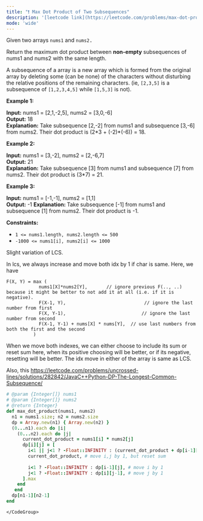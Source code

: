 ```yaml
---
title: "❗️ Max Dot Product of Two Subsequences"
description: '[leetcode link](https://leetcode.com/problems/max-dot-product-of-two-subsequences/description/)'
mode: 'wide'
---
```

<Tabs>
  <Tab title="Question" icon="circle-question" iconType="regular">
    <Card>
      <p>Given two arrays <code>nums1</code>&nbsp;and <code><font face="monospace">nums2</font></code><font face="monospace">.</font></p>  <p>Return the maximum dot product&nbsp;between&nbsp;<strong>non-empty</strong> subsequences of nums1 and nums2 with the same length.</p>  <p>A subsequence of a array is a new array which is formed from the original array by deleting some (can be none) of the characters without disturbing the relative positions of the remaining characters. (ie,&nbsp;<code>[2,3,5]</code>&nbsp;is a subsequence of&nbsp;<code>[1,2,3,4,5]</code>&nbsp;while <code>[1,5,3]</code>&nbsp;is not).</p>   <p><strong class="example">Example 1:</strong></p>   <strong>Input:</strong> nums1 = [2,1,-2,5], nums2 = [3,0,-6] <br/> <strong>Output:</strong> 18 <br/> <strong>Explanation:</strong> Take subsequence [2,-2] from nums1 and subsequence [3,-6] from nums2. Their dot product is (2*3 + (-2)*(-6)) = 18.  <p><strong class="example">Example 2:</strong></p>   <strong>Input:</strong> nums1 = [3,-2], nums2 = [2,-6,7] <br/> <strong>Output:</strong> 21 <br/> <strong>Explanation:</strong> Take subsequence [3] from nums1 and subsequence [7] from nums2. Their dot product is (3*7) = 21.  <p><strong class="example">Example 3:</strong></p>   <strong>Input:</strong> nums1 = [-1,-1], nums2 = [1,1] <br/> <strong>Output:</strong> -1 <strong>Explanation: </strong>Take subsequence [-1] from nums1 and subsequence [1] from nums2. Their dot product is -1.   <p><strong>Constraints:</strong></p>  <ul>  <li><code>1 &lt;= nums1.length, nums2.length &lt;= 500</code></li>  <li><code>-1000 &lt;= nums1[i], nums2[i] &lt;= 1000</code></li> </ul> 
    </Card>
  </Tab>
  <Tab title="Solution" icon="lightbulb" iconType="regular" >
    <Card>
      Slight variation of LCS. 

In lcs, we always increase and move both idx by 1 if char is same. Here, we have 
```
F(X, Y) = max (
            nums1[X]*nums2[Y],       // ignore previous F(.., ..) because it might be better to not add it at all (i.e. if it is negative).
            F(X-1, Y),                             // ignore the last number from first
            F(X, Y-1),                            // ignore the last number from second
            F(X-1, Y-1) + nums[X] * nums[Y],  // use last numbers from both the first and the second
          )
```

When we move both indexes, we can either choose to include its sum or reset sum here, when its positive choosing will be better, or if its negative, resetting will be better. The idx move in either of the array is same as LCS. 

Also, this https://leetcode.com/problems/uncrossed-lines/solutions/282842/JavaC++Python-DP-The-Longest-Common-Subsequence/
</Card>
  <Expandable title="code">
    <CodeGroup dropdown>
```ruby title="Max Dot Product of Two Subsequences" lines
# @param {Integer[]} nums1
# @param {Integer[]} nums2
# @return {Integer}
def max_dot_product(nums1, nums2)
  n1 = nums1.size; n2 = nums2.size
  dp = Array.new(n1) { Array.new(n2) }
  (0...n1).each do |i|
    (0...n2).each do |j|
      current_dot_product = nums1[i] * nums2[j]
      dp[i][j] = [
        i<1 || j<1 ? -Float::INFINITY : (current_dot_product + dp[i-1][j-1]), # move i,j by 1, and continue sum
        current_dot_product, # move i,j by 1, but reset sum
        
        i<1 ? -Float::INFINITY : dp[i-1][j], # move i by 1
        j<1 ? -Float::INFINITY : dp[i][j-1], # move j by 1
      ].max
    end
   end
  dp[n1-1][n2-1]
end
```
    </CodeGroup>
  </Expandable>
  </Tab>
</Tabs>